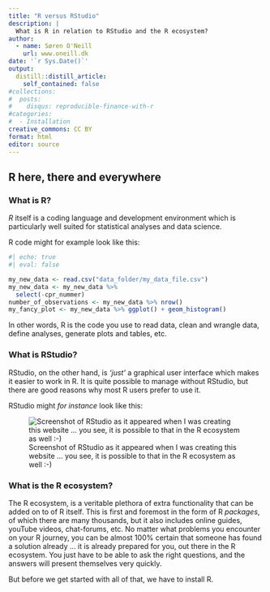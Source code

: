 ```yaml
---
title: "R versus RStudio"
description: |
  What is R in relation to RStudio and the R ecosystem?
author:
  - name: Søren O'Neill
    url: www.oneill.dk
date: '`r Sys.Date()`'
output:
  distill::distill_article:
    self_contained: false
#collections:
#  posts:
#    disqus: reproducible-finance-with-r
#categories:
#  - Installation
creative_commons: CC BY
format: html
editor: source
---
```


## R here, there and everywhere

### What is R?

_R_ itself is a coding language and development environment which is particularly well suited for statistical analyses and data science.

R code might for example look like this:

```r
#| echo: true
#| eval: false

my_new_data <- read.csv("data_folder/my_data_file.csv")
my_new_data <- my_new_data %>%
  select(-cpr_nummer)
number_of_observations <- my_new_data %>% nrow()
my_fancy_plot <- my_new_data %>% ggplot() + geom_histogram()
```

In other words, R is the code you use to read data, clean and wrangle data, define analyses, generate plots and tables, etc.

### What is RStudio?

RStudio, on the other hand, is *'just'* a graphical user interface which makes it easier to work in R. It is quite possible to manage without RStudio, but there are good reasons why most R users prefer to use it.

RStudio might *for instance* look like this:

![Screenshot of RStudio as it appeared when I was creating this website ... you see, it is possible to that in the R ecosystem as well :-)](gfx/screenshot_rstudio.png)

### What is the R ecosystem?

The R ecosystem, is a veritable plethora of extra functionality that can be added on to of R itself. This is first and foremost in the form of R _packages_, of which there are many thousands, but it also includes online guides, youTube videos, chat-forums, etc. No matter what problems you encounter on your R journey, you can be almost 100% certain that someone has found a solution already ... it is already prepared for you, out there in the R ecosystem. You just have to be able to ask the right questions, and the answers will present themselves very quickly.

But before we get started with all of that, we have to install R.

<script src="https://giscus.app/client.js"
        data-repo="sorenoneill/r4phd"
        data-repo-id="R_kgDOJ9etDQ"
        data-category="Announcements"
        data-category-id="DIC_kwDOJ9etDc4CYApF"
        data-mapping="pathname"
        data-strict="0"
        data-reactions-enabled="0"
        data-emit-metadata="0"
        data-input-position="bottom"
        data-theme="cobalt"
        data-lang="en"
        crossorigin="anonymous"
        async>
</script>
